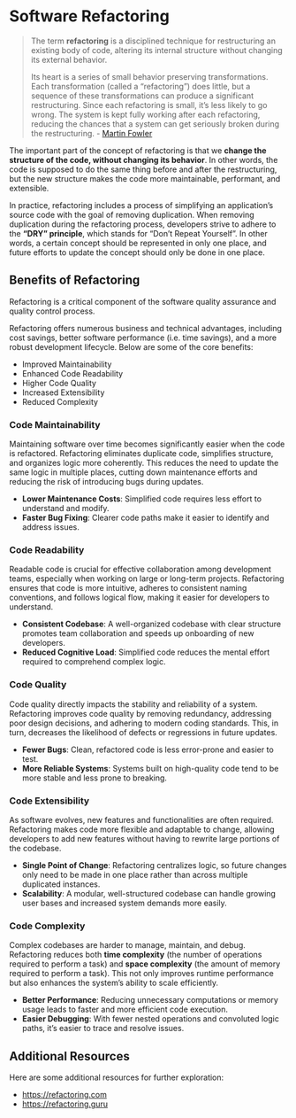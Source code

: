 # Software Refactoring


> The term **refactoring** is a disciplined technique for restructuring an existing body of code, altering its internal structure without changing its external behavior.
>
> Its heart is a series of small behavior preserving transformations. Each transformation (called a “refactoring”) does little, but a sequence of these transformations can produce a significant restructuring. Since each refactoring is small, it's less likely to go wrong. The system is kept fully working after each refactoring, reducing the chances that a system can get seriously broken during the restructuring. - [Martin Fowler](https://refactoring.com/)

The important part of the concept of refactoring is that we **change the structure of the code, without changing its behavior**. In other words, the code is supposed to do the same thing before and after the restructuring, but the new structure makes the code more maintainable, performant, and extensible.

In practice, refactoring includes a process of simplifying an application's source code with the goal of removing duplication. When removing duplication during the refactoring process, developers strive to adhere to the **"DRY" principle**, which stands for "Don't Repeat Yourself". In other words, a certain concept should be represented in only one place, and future efforts to update the concept should only be done in one place.


## Benefits of Refactoring

Refactoring is a critical component of the software quality assurance and quality control process.

Refactoring offers numerous business and technical advantages, including cost savings, better software performance (i.e. time savings), and a more robust development lifecycle. Below are some of the core benefits:

  + Improved Maintainability
  + Enhanced Code Readability
  + Higher Code Quality
  + Increased Extensibility
  + Reduced Complexity

### Code Maintainability

Maintaining software over time becomes significantly easier when the code is refactored. Refactoring eliminates duplicate code, simplifies structure, and organizes logic more coherently. This reduces the need to update the same logic in multiple places, cutting down maintenance efforts and reducing the risk of introducing bugs during updates.

  + **Lower Maintenance Costs**: Simplified code requires less effort to understand and modify.
  + **Faster Bug Fixing**: Clearer code paths make it easier to identify and address issues.


### Code Readability

Readable code is crucial for effective collaboration among development teams, especially when working on large or long-term projects. Refactoring ensures that code is more intuitive, adheres to consistent naming conventions, and follows logical flow, making it easier for developers to understand.

  + **Consistent Codebase**: A well-organized codebase with clear structure promotes team collaboration and speeds up onboarding of new developers.
  + **Reduced Cognitive Load**: Simplified code reduces the mental effort required to comprehend complex logic.


### Code Quality

Code quality directly impacts the stability and reliability of a system. Refactoring improves code quality by removing redundancy, addressing poor design decisions, and adhering to modern coding standards. This, in turn, decreases the likelihood of defects or regressions in future updates.

  + **Fewer Bugs**: Clean, refactored code is less error-prone and easier to test.
  + **More Reliable Systems**: Systems built on high-quality code tend to be more stable and less prone to breaking.


### Code Extensibility

As software evolves, new features and functionalities are often required. Refactoring makes code more flexible and adaptable to change, allowing developers to add new features without having to rewrite large portions of the codebase.

  + **Single Point of Change**: Refactoring centralizes logic, so future changes only need to be made in one place rather than across multiple duplicated instances.
  + **Scalability**: A modular, well-structured codebase can handle growing user bases and increased system demands more easily.


### Code Complexity

Complex codebases are harder to manage, maintain, and debug. Refactoring reduces both **time complexity** (the number of operations required to perform a task) and **space complexity** (the amount of memory required to perform a task). This not only improves runtime performance but also enhances the system's ability to scale efficiently.

  + **Better Performance**: Reducing unnecessary computations or memory usage leads to faster and more efficient code execution.
  + **Easier Debugging**: With fewer nested operations and convoluted logic paths, it’s easier to trace and resolve issues.

## Additional Resources

Here are some additional resources for further exploration:

  + <https://refactoring.com>
  + <https://refactoring.guru>
